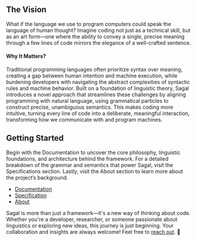 
<View />


## The Vision
What if the language we use to program computers could speak the language of human thought?
Imagine coding not just as a technical skill, but as an art form—one where the ability to convey a single, precise meaning through a few lines of code mirrors the elegance of a well-crafted sentence.

#### Why It Matters?
Traditional programming languages often prioritize syntax over meaning, creating a gap between human intention and machine execution, while burdening developers with navigating the abstract complexities of syntactic rules and machine behavior.
Built on a foundation of linguistic theory, Sagal introduces a novel approach that streamlines these challenges by aligning programming with natural language, using grammatical particles to construct precise, unambiguous semantics.
This makes coding more intuitive, turning every line of code into a deliberate, meaningful interaction, transforming how we communicate with and program machines.

## Getting Started
Begin with the Documentation to uncover the core philosophy, linguistic foundations, and architecture behind the framework.
For a detailed breakdown of the grammar and semantics that power Sagal, visit the Specifications section. 
Lastly, visit the About section to learn more about the project’s background.

- [Documentation](/docs/introduction)
- [Specification](/specs/introduction)
- [About](/about)

Sagal is more than just a framework—it's a new way of thinking about code. 
Whether you're a developer, researcher, or someone passionate about linguistics or exploring new ideas, this journey is just beginning. 
Your collaboration and insights are always welcome! Feel free to [reach out](/about). 🤝